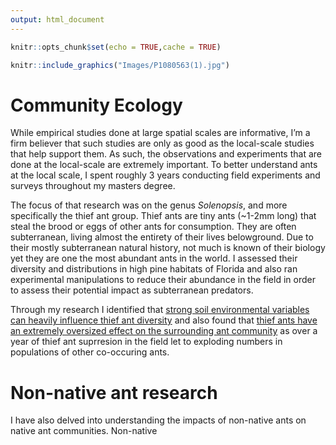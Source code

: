 ```yaml
---
output: html_document
---
```


```r
knitr::opts_chunk$set(echo = TRUE,cache = TRUE)
```
```r
knitr::include_graphics("Images/P1080563(1).jpg")
```

# Community Ecology
While empirical studies done at large spatial scales are informative, I'm a firm believer that such studies are only as good as the local-scale studies that help support them. As such, the observations and experiments that are done at the local-scale are extremely important. To better understand ants at the local scale, I spent roughly 3 years conducting field experiments and surveys throughout my masters degree. 

The focus of that research was on the genus *Solenopsis*, and more specifically the thief ant group. Thief ants are tiny ants (~1-2mm long) that steal the brood or eggs of other ants for consumption. They are often subterranean, living almost the entirety of their lives belowground. Due to their mostly subterranean natural history, not much is known of their biology yet they are one the most abundant ants in the world. I assessed their diversity and distributions in high pine habitats of Florida and also ran experimental manipulations to reduce their abundance in the field in order to assess their potential impact as subterranean predators.

Through my research I identified that [strong soil environmental variables can heavily influence thief ant diversity](https://myrmecologicalnews.org/cms/index.php?option=com_content&view=category&id=1518&Itemid=421) and also found that [thief ants have an extremely oversized effect on the surrounding ant community](https://esajournals.onlinelibrary.wiley.com/doi/abs/10.1002/ecy.3084) as over a year of thief ant suprresion in the field let to exploding numbers in populations of other co-occuring ants. 



# Non-native ant research
I have also delved into understanding the impacts of non-native ants on native ant communities. Non-native 
